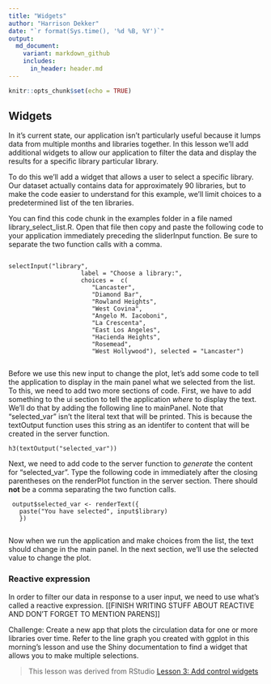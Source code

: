 ```yaml
---
title: "Widgets"
author: "Harrison Dekker"
date: "`r format(Sys.time(), '%d %B, %Y')`"
output:
  md_document:
    variant: markdown_github
    includes:
      in_header: header.md
---
```

```r
knitr::opts_chunk$set(echo = TRUE)
```

## Widgets
In it's current state, our application isn't particularly useful because it lumps data from multiple months and libraries together. In this lesson we'll add additional widgets to allow our application to filter the data and display the results for a specific library particular library.   

To do this we'll add a widget that allows a user to select a specific library. Our dataset actually contains data for approximately 90 libraries, but to make the code easier to understand for this example, we'll limit choices to a predetermined list of the ten libraries.

You can find this code chunk in the examples folder in a file named library_select_list.R. Open that file then copy and paste the following code to your application immediately preceding the sliderInput function. Be sure to separate the two function calls with a comma.

```

selectInput("library", 
                    label = "Choose a library:",
                    choices =  c(
                       "Lancaster",
                       "Diamond Bar",
                       "Rowland Heights",
                       "West Covina",
                       "Angelo M. Iacoboni",
                       "La Crescenta",
                       "East Los Angeles",
                       "Hacienda Heights",
                       "Rosemead",
                       "West Hollywood"), selected = "Lancaster")
                       
```

Before we use this new input to change the plot, let's add some code to tell the application to display in the main panel what we selected from the list. To this, we need to add two more sections of code. First, we have to add something to the ui section to tell the application *where* to display the text. We'll do that by adding the following line to mainPanel. Note that "selected_var" isn't the literal text that will be printed. This is because the textOutput function uses this string as an identifer to content that will be created in the server function.

```
h3(textOutput("selected_var"))
```

Next, we need to add code to the server function to *generate* the content for "selected_var". Type the following code in immediately after the closing parentheses on the renderPlot function in the server section. There should **not** be a comma separating the two function calls.

```
 output$selected_var <- renderText({ 
   paste("You have selected", input$library)
   })
   
```
Now when we run the application and make choices from the list, the text should change in the main panel. In the next section, we'll use the selected value to change the plot.

### Reactive expression

In order to filter our data in response to a user input, we need to use what's called a reactive expression. [[FINISH WRITING STUFF ABOUT REACTIVE AND DON'T FORGET TO MENTION PARENS]]



Challenge:
Create a new app that plots the circulation data for one or more libraries over time. Refer to the line graph you created with ggplot in this morning's lesson and use the Shiny documentation to find a widget that allows you to make multiple selections. 


> This lesson was derived from RStudio [Lesson 3: Add control widgets](https://shiny.rstudio.com/tutorial/written-tutorial/lesson3/)